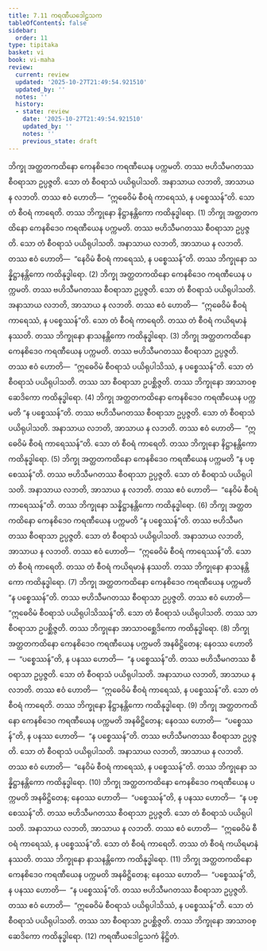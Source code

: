 ```yaml
---
title: 7.11 ကရဏီယဒေါဠသက
tableOfContents: false
sidebar:
  order: 11
type: tipitaka
basket: vi
book: vi-maha
review:
  current: review
  updated: '2025-10-27T21:49:54.921510'
  updated_by: ''
  notes: ''
  history:
  - state: review
    date: '2025-10-27T21:49:54.921510'
    updated_by: ''
    notes: ''
    previous_state: draft
---
```



<ReviewStatus review={frontmatter.review} showDetails={true} />

<HypothesisAnnotation frontmatter={frontmatter} />

<DynamicBreadcrumb />

<Division number="320" book="vi-maha" e="ch" v="3" p="367">

<Paragraph number="1495" book="vi-maha">
ဘိက္ခု အတ္ထတကထိနော ကေနစိဒေဝ ကရဏီယေန ပက္ကမတိ. တဿ ဗဟိသီမဂတဿ စီဝရာသာ ဥပ္ပဇ္ဇတိ. သော တံ စီဝရာသံ ပယိရုပါသတိ. အနာသာယ လဘတိ, အာသာယ န လဘတိ. တဿ ဧဝံ ဟောတိ—  “ဣဓေဝိမံ စီဝရံ ကာရေဿံ, န ပစ္စေဿန်”တိ. သော တံ စီဝရံ ကာရေတိ. တဿ ဘိက္ခုနော နိဋ္ဌာနန္တိကော ကထိနုဒ္ဓါရော. (1)
</Paragraph>

<Paragraph number="1496" book="vi-maha">
ဘိက္ခု အတ္ထတကထိနော ကေနစိဒေဝ ကရဏီယေန ပက္ကမတိ. တဿ ဗဟိသီမဂတဿ စီဝရာသာ ဥပ္ပဇ္ဇတိ. သော တံ စီဝရာသံ ပယိရုပါသတိ. အနာသာယ လဘတိ, အာသာယ န လဘတိ. တဿ ဧဝံ ဟောတိ—  “နေဝိမံ စီဝရံ ကာရေဿံ, န ပစ္စေဿန်”တိ. တဿ ဘိက္ခုနော သန္နိဋ္ဌာနန္တိကော ကထိနုဒ္ဓါရော. (2)
</Paragraph>

<Paragraph number="1497" book="vi-maha">
ဘိက္ခု အတ္ထတကထိနော ကေနစိဒေဝ ကရဏီယေန ပက္ကမတိ. တဿ ဗဟိသီမဂတဿ စီဝရာသာ ဥပ္ပဇ္ဇတိ. သော တံ စီဝရာသံ ပယိရုပါသတိ. အနာသာယ လဘတိ, အာသာယ န လဘတိ. တဿ ဧဝံ ဟောတိ—  “ဣဓေဝိမံ စီဝရံ ကာရေဿံ, န ပစ္စေဿန်”တိ. သော တံ စီဝရံ ကာရေတိ. တဿ တံ စီဝရံ ကယိရမာနံ နဿတိ. တဿ ဘိက္ခုနော နာသနန္တိကော ကထိနုဒ္ဓါရော. (3)
</Paragraph>

<Paragraph number="1498" book="vi-maha">
ဘိက္ခု အတ္ထတကထိနော ကေနစိဒေဝ ကရဏီယေန ပက္ကမတိ. တဿ ဗဟိသီမဂတဿ စီဝရာသာ ဥပ္ပဇ္ဇတိ. တဿ ဧဝံ ဟောတိ—  “ဣဓေဝိမံ စီဝရာသံ ပယိရုပါသိဿံ, န ပစ္စေဿန်”တိ. သော တံ စီဝရာသံ ပယိရုပါသတိ. တဿ သာ စီဝရာသာ ဥပစ္ဆိဇ္ဇတိ. တဿ ဘိက္ခုနော အာသာဝစ္ဆေဒိကော ကထိနုဒ္ဓါရော. (4)
</Paragraph>

<Paragraph number="1499" book="vi-maha">
ဘိက္ခု အတ္ထတကထိနော ကေနစိဒေဝ ကရဏီယေန ပက္ကမတိ “န ပစ္စေဿန်”တိ. တဿ ဗဟိသီမဂတဿ စီဝရာသာ ဥပ္ပဇ္ဇတိ. သော တံ စီဝရာသံ ပယိရုပါသတိ. အနာသာယ လဘတိ, အာသာယ န လဘတိ. တဿ ဧဝံ ဟောတိ—  “ဣဓေဝိမံ စီဝရံ ကာရေဿန်”တိ. သော တံ စီဝရံ ကာရေတိ. တဿ ဘိက္ခုနော နိဋ္ဌာနန္တိကော ကထိနုဒ္ဓါရော. (5)
</Paragraph>

<Paragraph number="1500" book="vi-maha">
ဘိက္ခု အတ္ထတကထိနော ကေနစိဒေဝ ကရဏီယေန ပက္ကမတိ “န ပစ္စေဿန်”တိ. တဿ ဗဟိသီမဂတဿ စီဝရာသာ ဥပ္ပဇ္ဇတိ. သော တံ စီဝရာသံ ပယိရုပါသတိ. အနာသာယ လဘတိ, အာသာယ န လဘတိ. တဿ ဧဝံ ဟောတိ—  “နေဝိမံ စီဝရံ ကာရေဿန်”တိ. တဿ ဘိက္ခုနော သန္နိဋ္ဌာနန္တိကော ကထိနုဒ္ဓါရော. (6)
</Paragraph>

<Paragraph number="1501" book="vi-maha">
ဘိက္ခု အတ္ထတကထိနော ကေနစိဒေဝ ကရဏီယေန ပက္ကမတိ “န ပစ္စေဿန်”တိ. တဿ ဗဟိသီမဂတဿ စီဝရာသာ ဥပ္ပဇ္ဇတိ. သော တံ စီဝရာသံ ပယိရုပါသတိ. အနာသာယ လဘတိ, အာသာယ န လဘတိ. တဿ ဧဝံ ဟောတိ—  “ဣဓေဝိမံ စီဝရံ ကာရေဿန်”တိ. သော တံ စီဝရံ ကာရေတိ. တဿ တံ စီဝရံ ကယိရမာနံ နဿတိ. တဿ ဘိက္ခုနော နာသနန္တိကော ကထိနုဒ္ဓါရော. (7)
</Paragraph>

<Paragraph number="1502" book="vi-maha">
ဘိက္ခု အတ္ထတကထိနော ကေနစိဒေဝ ကရဏီယေန ပက္ကမတိ “န ပစ္စေဿန်”တိ. တဿ ဗဟိသီမဂတဿ စီဝရာသာ ဥပ္ပဇ္ဇတိ. တဿ ဧဝံ ဟောတိ—  “ဣဓေဝိမံ စီဝရာသံ ပယိရုပါသိဿန်”တိ. သော တံ စီဝရာသံ ပယိရုပါသတိ. တဿ သာ စီဝရာသာ ဥပစ္ဆိဇ္ဇတိ. တဿ ဘိက္ခုနော အာသာဝစ္ဆေဒိကော ကထိနုဒ္ဓါရော. (8)
</Paragraph>

<Paragraph number="1503" book="vi-maha">
ဘိက္ခု အတ္ထတကထိနော ကေနစိဒေဝ ကရဏီယေန ပက္ကမတိ အနဓိဋ္ဌိတေန; နေဝဿ ဟောတိ—  “ပစ္စေဿန်”တိ, န ပနဿ ဟောတိ—  “န ပစ္စေဿန်”တိ. တဿ ဗဟိသီမဂတဿ စီဝရာသာ ဥပ္ပဇ္ဇတိ. သော တံ စီဝရာသံ ပယိရုပါသတိ. အနာသာယ လဘတိ, အာသာယ န လဘတိ. တဿ ဧဝံ ဟောတိ—  “ဣဓေဝိမံ စီဝရံ ကာရေဿံ, န ပစ္စေဿန်”တိ. သော တံ စီဝရံ ကာရေတိ. တဿ ဘိက္ခုနော နိဋ္ဌာနန္တိကော ကထိနုဒ္ဓါရော. (9)
</Paragraph>

<Paragraph number="1504" book="vi-maha">
ဘိက္ခု အတ္ထတကထိနော ကေနစိဒေဝ ကရဏီယေန ပက္ကမတိ အနဓိဋ္ဌိတေန; နေဝဿ ဟောတိ—  “ပစ္စေဿန်”တိ, န ပနဿ ဟောတိ—  “န ပစ္စေဿန်”တိ. တဿ ဗဟိသီမဂတဿ စီဝရာသာ ဥပ္ပဇ္ဇတိ. သော တံ စီဝရာသံ ပယိရုပါသတိ. အနာသာယ လဘတိ, အာသာယ န လဘတိ. တဿ ဧဝံ ဟောတိ—  “နေဝိမံ စီဝရံ ကာရေဿံ, န ပစ္စေဿန်”တိ. တဿ ဘိက္ခုနော သန္နိဋ္ဌာနန္တိကော ကထိနုဒ္ဓါရော. (10)
</Paragraph>

<Paragraph number="1505" book="vi-maha">
ဘိက္ခု အတ္ထတကထိနော ကေနစိဒေဝ ကရဏီယေန ပက္ကမတိ အနဓိဋ္ဌိတေန; နေဝဿ ဟောတိ—  “ပစ္စေဿန်”တိ, န ပနဿ ဟောတိ—  “န ပစ္စေဿန်”တိ. တဿ ဗဟိသီမဂတဿ စီဝရာသာ ဥပ္ပဇ္ဇတိ. သော တံ စီဝရာသံ ပယိရုပါသတိ. အနာသာယ လဘတိ, အာသာယ န လဘတိ. တဿ ဧဝံ ဟောတိ—  “ဣဓေဝိမံ စီဝရံ ကာရေဿံ, န ပစ္စေဿန်”တိ. သော တံ စီဝရံ ကာရေတိ. တဿ တံ စီဝရံ ကယိရမာနံ နဿတိ. တဿ ဘိက္ခုနော နာသနန္တိကော ကထိနုဒ္ဓါရော. (11)
</Paragraph>

<Paragraph number="1506" book="vi-maha">
ဘိက္ခု အတ္ထတကထိနော ကေနစိဒေဝ ကရဏီယေန ပက္ကမတိ အနဓိဋ္ဌိတေန; နေဝဿ ဟောတိ—  “ပစ္စေဿန်”တိ, န ပနဿ ဟောတိ—  “န ပစ္စေဿန်”တိ. တဿ ဗဟိသီမဂတဿ စီဝရာသာ ဥပ္ပဇ္ဇတိ. တဿ ဧဝံ ဟောတိ—  “ဣဓေဝိမံ စီဝရာသံ ပယိရုပါသိဿံ, န ပစ္စေဿန်”တိ. သော တံ စီဝရာသံ ပယိရုပါသတိ. တဿ သာ စီဝရာသာ ဥပစ္ဆိဇ္ဇတိ. တဿ ဘိက္ခုနော အာသာဝစ္ဆေဒိကော ကထိနုဒ္ဓါရော. (12)

</Paragraph>
</Division>

<Paragraph number="1507" type="center" book="vi-maha">
ကရဏီယဒေါဠသကံ နိဋ္ဌိတံ.
</Paragraph>